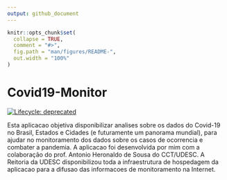 ```yaml
---
output: github_document
---
```


<!-- README.md is generated from README.Rmd. Please edit that file -->

```r
knitr::opts_chunk$set(
  collapse = TRUE,
  comment = "#>",
  fig.path = "man/figures/README-",
  out.width = "100%"
)
```

# Covid19-Monitor 
<!-- badges: start -->
[![Lifecycle: deprecated](https://img.shields.io/badge/lifecycle-deprecated-orange.svg)](https://lifecycle.r-lib.org/articles/stages.html#deprecated)
<!-- badges: end -->

Esta aplicacao objetiva disponibilizar analises sobre os dados do Covid-19 no Brasil, Estados e Cidades (e futuramente um panorama mundial), para ajudar no monitoramento dos dados sobre os casos de ocorrencia e combater a pandemia. A aplicacao foi desenvolvida por mim com a colaboração do prof. Antonio Heronaldo de Sousa do CCT/UDESC. A Reitoria da UDESC disponibilizou toda a infraestrutura de hospedagem da aplicacao para a difusao das informacoes de monitoramento na Internet. 






